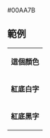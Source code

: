 <nowiki>#00AA7B</nowiki><noinclude>

== 範例 ==
{|
|- style="color:{{ {{PAGENAME}} }}"
| '''這個顏色'''
|- style="background:{{ {{PAGENAME}} }}; color:white"
| '''紅底白字'''
|- style="background:{{ {{PAGENAME}} }}; color:black"
| '''紅底黑字'''
|}
[[Category:韓國政黨顏色模板|{{PAGENAME}}]]
</noinclude>